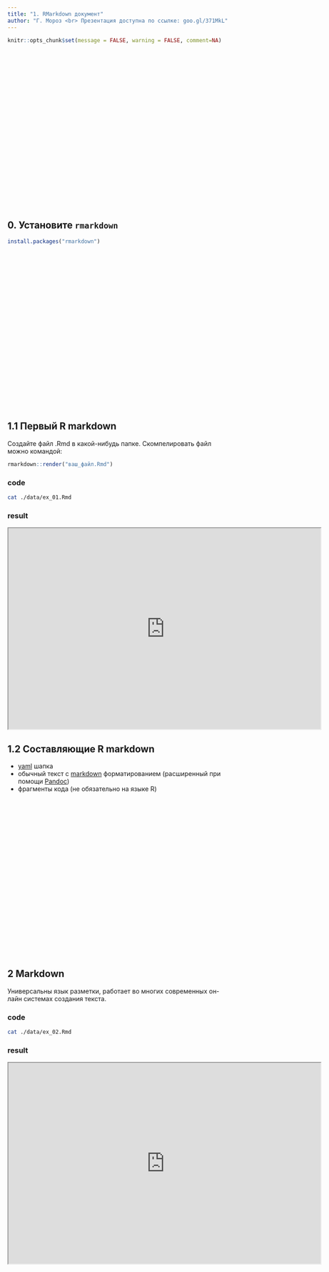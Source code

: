 ```yaml
---
title: "1. RMarkdown документ"
author: "Г. Мороз <br> Презентация доступна по ссылке: goo.gl/371MkL"
---
```


```r
knitr::opts_chunk$set(message = FALSE, warning = FALSE, comment=NA)
```

<style>
.parallax {
    /* The image used */
    background-image: url("rmarkdown.png");

    /* Set a specific height */
    min-height: 350px; 

    /* Create the parallax scrolling effect */
    background-attachment: fixed;
    background-position: center;
    background-repeat: no-repeat;
    background-size: auto;
}
</style>

<div class="parallax"></div>

## 0. Установите `rmarkdown`

```r
install.packages("rmarkdown")
```

<div class="parallax"></div>

## 1.1 Первый R markdown {.tabset .tabset-fade .tabset-pills}
Создайте файл .Rmd в какой-нибудь папке. Скомпелировать файл можно командой:
```r
rmarkdown::render("ваш_файл.Rmd")
```

### code
```bash
cat ./data/ex_01.Rmd
```

### result
<iframe src="https://agricolamz.github.io/2018_ANDAN_course_winter/ex_01.html" width = 700 height = 450>
  <p>Your browser does not support iframes.</p>
</iframe>

## 1.2 Составляющие R markdown

* [yaml](https://en.wikipedia.org/wiki/YAML) шапка
* обычный текст с [markdown](https://en.wikipedia.org/wiki/Markdown) форматированием (расширенный при помощи [Pandoc](https://en.wikipedia.org/wiki/Pandoc))
* фрагменты кода (не обязательно на языке R)

<div class="parallax"></div>

## 2 Markdown {.tabset .tabset-fade .tabset-pills}
Универсальны язык разметки, работает во многих современных он-лайн системах создания текста.

### code
```bash
cat ./data/ex_02.Rmd
```

### result
<iframe src="https://agricolamz.github.io/2018_ANDAN_course_winter/ex_02.html" width = 700 height = 450>
  <p>Your browser does not support iframes.</p>
</iframe>
